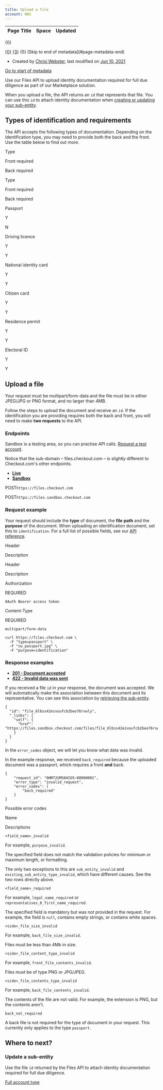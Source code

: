 ```yaml
---
title: Upload a file
account: NAS
---
```


<table class="aui"> <thead> <tr class="header"> <th class="search-result-title">Page Title</th> <th class="search-result-space">Space</th> <th class="search-result-date">Updated</th> </tr> </thead> </table> <p class="search-result-count">{0}</p> <tr class="search-result"> <td class="search-result-title"><a href="{1}" class="content-type-{2}"><span>{0}</span></a></td> <td class="search-result-space"><a class="space" href="/display/{4}/" title="{3}">{3}</a></td> <td class="search-result-date"><span class="date" title="{6}">{5}</span></td> </tr> [Skip to end of metadata](#page-metadata-end)

*   Created by [Chrisi Webster](    /display/~chrisiwebster
    ), last modified on [Jun 10, 2021](/pages/diffpagesbyversion.action?pageId=25526634&selectedPageVersions=12&selectedPageVersions=13 "Show changes")

[Go to start of metadata](#page-metadata-start)

Use our Files API to upload identity documentation required for full due diligence as part of our Marketplace solution.

When you upload a file, the API returns an `id` that represents that file. You can use this `id` to attach identity documentation when [creating or updating your sub-entity](/pages/viewpage.action?pageId=20120369). 

Types of identification and requirements
----------------------------------------

The API accepts the following types of documentation. Depending on the identification type, you may need to provide both the back and the front. Use the table below to find out more.

Type

Front required

Back required

Type

Front required

Back required

Passport

Y

N

Driving licence

Y

Y

National identity card

Y

Y

Citizen card

Y

Y

Residence permit

Y

Y

Electoral ID

Y

Y

Upload a file
-------------

Your request must be multipart/form-data and the file must be in either JPEG/JPG or PNG format, and no larger than 4MB.

Follow the steps to upload the document and receive an `id`. If the identification you are providing requires both the back and front, you will need to make **two requests** to the API.

### Endpoints

Sandbox is a testing area, so you can practise API calls. [Request a test account](https://www.checkout.com/get-test-account).

Notice that the sub-domain – files.checkout.com – is slightly different to Checkout.com's other endpoints.

  

*   [**Live**](#tabs-f760bb4e-03e6-4722-ac44-490646828766-1)
*   [**Sandbox**](#tabs-f760bb4e-03e6-4722-ac44-490646828766-2)

POST`https://files.checkout.com`

POST`https://files.sandbox.checkout.com`

### Request example

Your request should include the **type** of document, the **file** **path** and the **purpose** of the document. When uploading an identification document, set this to `identification`. For a full list of possible fields, see our [API reference](https://api-reference.checkout.com/preview/crusoe/#tag/Marketplace/).

Header

Description

Header

Description

Authorization

REQUIRED

`OAuth Bearer access token`

Content-Type

REQUIRED

`multipart/form-data`

  

    curl https://files.checkout.com \
      -F "type=passport" \
      -F "cw_passport.jpg" \
      -F "purpose=identification"
    

### Response examples

*   [**201 - Document accepted**](#tabs-a444099d-8426-4331-86ad-2359d6b26dab-1)
*   [**422 - Invalid data was sent**](#tabs-a444099d-8426-4331-86ad-2359d6b26dab-2)

If you received a file `id` in your response, the document was accepted. We will automatically make the association between this document and its representative. You can see this association by [retrieving the sub-entity](https://docs.checkout.com/four/marketplaces/about-onboarding/onboard-a-sub-entity-full#Onboardasub-entity(full)-Retrieveasub-entity).

    {
      "id": "file_6lbss42ezvoufcb2beo76rvwly",
      "_links": {
        "self": {
          "href": "https://files.sandbox.checkout.com/files/file_6lbss42ezvoufcb2beo76rvwly"
        }
      }
    }

In the `error_codes` object, we will let you know what data was invalid.

In the example response, we received `back_required` because the uploaded document was a passport, which requires a front **and** back.

    {
        "request_id": "0HM72UMS6HIO5:00000001",
        "error_type": "invalid_request",
        "error_codes": [
            "back_required"
        ]
    }

 Possible error codes

Name

Descriptions

`<field_name>_invalid`

For example, `purpose_invalid`.

The specified field does not match the validation policies for minimum or maximum length, or formatting.

The only two exceptions to this are `sub_entity_invalid` and `existing_sub_entity_type_invalid`, which have different causes. See the two rows directly above.

`<field_name>_required`

For example, `legal_name_required` or `representatives_0_first_name_required`.

The specified field is mandatory but was not provided in the request. For example, the field is `null`, contains empty strings, or contains white spaces.

`<side>_file_size_invalid`

For example, `back_file_size_invalid`.

Files must be less than 4Mb in size.

`<side>_file_content_type_invalid`

For example, `front_file_contents_invalid`.

Files must be of type PNG or JPG/JPEG.

`<side>_file_contents_type_invalid`

For example, `back_file_contents_invalid`.

The contents of the file are not valid. For example, the extension is PNG, but the contents aren't.

`back_not_required`

A back file is not required for the type of document in your request. This currently only applies to the type `passport`.

Where to next?
--------------

### Update a sub-entity

Use the file `id` returned by the Files API to attach identity documentation required for full due diligence.

[Full account type](https://docs.checkout.com/four/marketplaces/about-onboarding/onboard-a-sub-entity-full)
